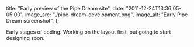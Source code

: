   title: "Early preview of the Pipe Dream site",
  date: "2011-12-24T13:36:05-05:00",
  image_src: "./pipe-dream-development.png",
  image_alt: "Early Pipe Dream screenshot",
};

Early stages of coding. Working on the layout first, but going to start designing soon.
